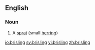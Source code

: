 ==English==

===Noun===
{{en-noun}}

# A [[sprat]] (small [[herring]])

[[io:brisling]]
[[sv:brisling]]
[[vi:brisling]]
[[zh:brisling]]